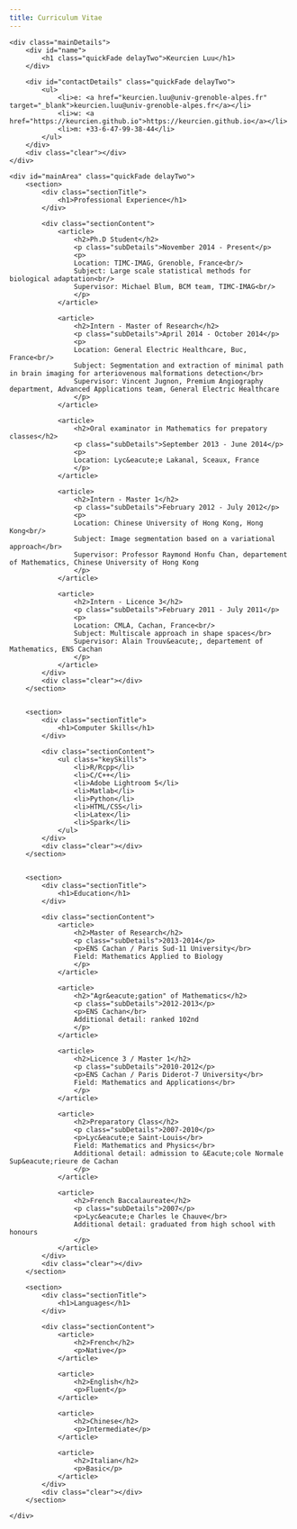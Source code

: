 ```yaml
---
title: Curriculum Vitae
---
```


<!--html_preserve-->

<html>
<head>
<title>Joe Bloggs - Curriculum Vitae</title>

<meta name="viewport" content="width=device-width"/>
<meta name="description" content="The Curriculum Vitae of Joe Bloggs."/>
<meta charset="UTF-8"> 

<link type="text/css" rel="stylesheet" href="style.css">
<link href='http://fonts.googleapis.com/css?family=Rokkitt:400,700|Lato:400,300' rel='stylesheet' type='text/css'>

<!--[if lt IE 9]>
<script src="//html5shiv.googlecode.com/svn/trunk/html5.js"></script>
<![endif]-->
</head>
<body id="top">
<div id="cv" class="instaFade">
	<div class="mainDetails">
		<div id="name">
			<h1 class="quickFade delayTwo">Keurcien Luu</h1>
		</div>
		
		<div id="contactDetails" class="quickFade delayTwo">
			<ul>
				<li>e: <a href="keurcien.luu@univ-grenoble-alpes.fr" target="_blank">keurcien.luu@univ-grenoble-alpes.fr</a></li>
				<li>w: <a href="https://keurcien.github.io">https://keurcien.github.io</a></li>
				<li>m: +33-6-47-99-38-44</li>
			</ul>
		</div>
		<div class="clear"></div>
	</div>
	
	<div id="mainArea" class="quickFade delayTwo">
		<section>
			<div class="sectionTitle">
				<h1>Professional Experience</h1>
			</div>
			
			<div class="sectionContent">
				<article>
					<h2>Ph.D Student</h2>
					<p class="subDetails">November 2014 - Present</p>
					<p>
					Location: TIMC-IMAG, Grenoble, France<br/>
					Subject: Large scale statistical methods for biological adaptation<br/>
					Supervisor: Michael Blum, BCM team, TIMC-IMAG<br/>
					</p>
				</article>
				
				<article>
					<h2>Intern - Master of Research</h2>
					<p class="subDetails">April 2014 - October 2014</p>
					<p>
					Location: General Electric Healthcare, Buc, France<br/>
					Subject: Segmentation and extraction of minimal path in brain imaging for arteriovenous malformations detection</br>
					Supervisor: Vincent Jugnon, Premium Angiography department, Advanced Applications team, General Electric Healthcare
					</p>
				</article>
				
				<article>
					<h2>Oral examinator in Mathematics for prepatory classes</h2>
					<p class="subDetails">September 2013 - June 2014</p>
					<p>
					Location: Lyc&eacute;e Lakanal, Sceaux, France
					</p>
				</article>
				
				<article>
					<h2>Intern - Master 1</h2>
					<p class="subDetails">February 2012 - July 2012</p>
					<p>
					Location: Chinese University of Hong Kong, Hong Kong<br/>
					Subject: Image segmentation based on a variational approach</br>
					Supervisor: Professor Raymond Honfu Chan, departement of Mathematics, Chinese University of Hong Kong
					</p>
				</article>
				
				<article>
					<h2>Intern - Licence 3</h2>
					<p class="subDetails">February 2011 - July 2011</p>
					<p>
					Location: CMLA, Cachan, France<br/>
					Subject: Multiscale approach in shape spaces</br>
					Supervisor: Alain Trouv&eacute;, departement of Mathematics, ENS Cachan
					</p>
				</article>
			</div>
			<div class="clear"></div>
		</section>
		
		
		<section>
			<div class="sectionTitle">
				<h1>Computer Skills</h1>
			</div>
			
			<div class="sectionContent">
				<ul class="keySkills">
					<li>R/Rcpp</li>
					<li>C/C++</li>
					<li>Adobe Lightroom 5</li>
					<li>Matlab</li>
					<li>Python</li>
					<li>HTML/CSS</li>
					<li>Latex</li>
					<li>Spark</li>
				</ul>
			</div>
			<div class="clear"></div>
		</section>
		
		
		<section>
			<div class="sectionTitle">
				<h1>Education</h1>
			</div>
			
			<div class="sectionContent">
				<article>
					<h2>Master of Research</h2>
					<p class="subDetails">2013-2014</p>
					<p>ENS Cachan / Paris Sud-11 University</br>
					Field: Mathematics Applied to Biology
					</p>
				</article>
				
				<article>
					<h2>"Agr&eacute;gation" of Mathematics</h2>
					<p class="subDetails">2012-2013</p>
					<p>ENS Cachan</br>
					Additional detail: ranked 102nd
					</p>
				</article>
				
				<article>
					<h2>Licence 3 / Master 1</h2>
					<p class="subDetails">2010-2012</p>
					<p>ENS Cachan / Paris Diderot-7 University</br>
					Field: Mathematics and Applications</br>
					</p>
				</article>
				
				<article>
					<h2>Preparatory Class</h2>
					<p class="subDetails">2007-2010</p>
					<p>Lyc&eacute;e Saint-Louis</br>
					Field: Mathematics and Physics</br>
					Additional detail: admission to &Eacute;cole Normale Sup&eacute;rieure de Cachan
					</p>
				</article>
				
				<article>
					<h2>French Baccalaureate</h2>
					<p class="subDetails">2007</p>
					<p>Lyc&eacute;e Charles le Chauve</br>
					Additional detail: graduated from high school with honours
					</p>
				</article>
			</div>
			<div class="clear"></div>
		</section>
		
		<section>
			<div class="sectionTitle">
				<h1>Languages</h1>
			</div>
			
			<div class="sectionContent">
				<article>
					<h2>French</h2>
					<p>Native</p>
				</article>
				
				<article>
					<h2>English</h2>
					<p>Fluent</p>
				</article>
				
				<article>
					<h2>Chinese</h2>
					<p>Intermediate</p>
				</article>
				
				<article>
					<h2>Italian</h2>
					<p>Basic</p>
				</article>
			</div>
			<div class="clear"></div>
		</section>
		
	</div>
</div>
<script type="text/javascript">
var gaJsHost = (("https:" == document.location.protocol) ? "https://ssl." : "http://www.");
document.write(unescape("%3Cscript src='" + gaJsHost + "google-analytics.com/ga.js' type='text/javascript'%3E%3C/script%3E"));
</script>
<script type="text/javascript">
var pageTracker = _gat._getTracker("UA-3753241-1");
pageTracker._initData();
pageTracker._trackPageview();
</script>
</body>
</html>
<!--/html_preserve-->